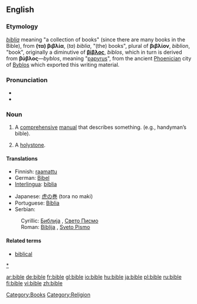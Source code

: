 {{see|Bible}}
{{wikipedia|Bible}}
==English==

===Etymology===
{{L.}} ''[[biblia]]'' meaning "a collection of books" (since there are many books in the Bible), from {{Gk.}} '''(τα) βιβλία''', (''ta'') ''biblia'', "(the) books", plural of '''βιβλίον''', ''biblion'', "book", originally a diminutive of '''[[βίβλος]]''', ''biblos'', which in turn is derived from '''βύβλος'''—''byblos'', meaning "[[papyrus]]", from the ancient [[Phoenicia]]n city of [[Byblos]] which exported this writing material.

===Pronunciation===
*{{IPA|/'baɪbəl/}}
*{{rhymes|aɪbəl}}

===Noun===
{{en-noun}}

#A [[comprehensive]] [[manual]] that describes something. (e.g., handyman’s bible).
#{{nautical}} A [[holystone]].

====Translations====
{{trans-top|comprehensive manual}}
*Finnish: [[raamattu]]
*German: [[Bibel]] {{f}}
*[[Interlingua]]: [[biblia]]
{{trans-mid}}
*Japanese: [[虎の巻]] (tora no maki)
*Portuguese: [[Bíblia]] {{f}}
*Serbian:
:Cyrillic: [[Библија]] {{f}}, [[Свето Писмо]] {{n}}
:Roman: [[Biblija]] {{f}}, [[Sveto Pismo]] {{n}}
{{trans-bottom}}

====Related terms====
*[[biblical]]

[[category:Bible|*]]
[[Category:Books]]
[[Category:Religion]]

[[ar:bible]]
[[de:bible]]
[[fr:bible]]
[[gl:bible]]
[[io:bible]]
[[hu:bible]]
[[ja:bible]]
[[pl:bible]]
[[ru:bible]]
[[fi:bible]]
[[vi:bible]]
[[zh:bible]]